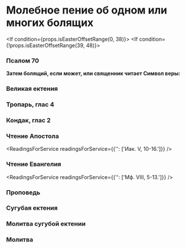 
# Молебное пение об одном или многих болящих

<MdxLoader src="Shared/Vosglas" />

<If condition={props.isEasterOffsetRange(0, 38)}>
    <Then>
        <MdxLoader src="Shared/EasterTroparion3x" chitaetsa />
    </Then>
    <Else>
        <If condition={!props.isEasterOffsetRange(39, 48)}>
            <MdxLoader src="Shared/ParaklitChit" />
        </If>
    </Else>
</If>

<MdxLoader src="Shared/ObichnoeNachalo" />

### Псалом 70

<MdxLoader src="Shared/Psalm70" />

**Затем болящий, если может, или священник читает Символ веры:**

<MdxLoader src="Shared/SimvolVery" />

### Великая ектения

<MdxLoader src="MolebenBoliaschih/VelikayaEkteniya" />

### Тропарь, глас 4

<MdxLoader src="MolebenBoliaschih/Trop" />

### Кондак, глас 2

<MdxLoader src="MolebenBoliaschih/Kond" />

<MdxLoader src="MolebenBoliaschih/Prokimen" />

### Чтение Апостола

<ReadingsForService readingsForService={{'': ['Иак. V, 10-16.']}} />

<MdxLoader src="MolebenBoliaschih/Alliluia" />

### Чтение Евангелия

<ReadingsForService readingsForService={{'': ['Мф. VIII, 5-13.']}} />

<MdxLoader src="MolebenBoliaschih/SlavaTebeGospodi" />

### Проповедь

### Сугубая ектения

<MdxLoader src="MolebenBoliaschih/SugubayaEktenia" />

### Молитва сугубой ектении

<MdxLoader src="MolebenBoliaschih/MolitvaEktenia" />

### Молитва

<MdxLoader src="MolebenBoliaschih/Molitva" />

<MdxLoader src="MolebenBoliaschih/Otpust" />
